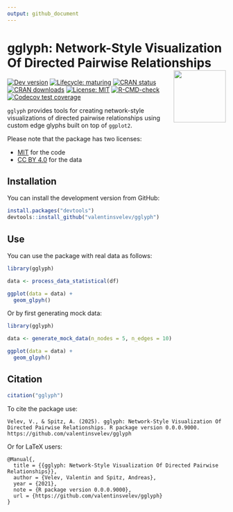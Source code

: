 ```yaml
---
output: github_document
---
```


# gglyph: Network-Style Visualization Of Directed Pairwise Relationships <img src="man/figures/logo.png" align="right" height="120"/>

<!-- badges: start -->
[![Dev version](https://img.shields.io/badge/devel%20version-0.0.0.9000-orange.svg)](https://github.com/valentinsvelev/gglyph)
[![Lifecycle: maturing](https://img.shields.io/badge/lifecycle-maturing-blue.svg)](https://lifecycle.r-lib.org/articles/stages.html)
[![CRAN status](https://www.r-pkg.org/badges/version/gglyph)](https://CRAN.R-project.org/package=gglyph)
[![CRAN downloads](https://cranlogs.r-pkg.org/badges/gglyph)](https://CRAN.R-project.org/package=gglyph)
[![License: MIT](https://img.shields.io/badge/License-MIT-yellow.svg)](https://opensource.org/licenses/MIT)
[![R-CMD-check](https://github.com/valentinsvelev/gglyph/actions/workflows/R-CMD-check.yaml/badge.svg)](https://github.com/valentinsvelev/gglyph/actions/workflows/R-CMD-check.yaml)
[![Codecov test coverage](https://codecov.io/gh/valentinsvelev/gglyph/graph/badge.svg)](https://app.codecov.io/gh/valentinsvelev/gglyph)
<!-- badges: end -->

`gglyph` provides tools for creating network-style visualizations of directed pairwise relationships using custom edge glyphs built on top of `ggplot2`.

Please note that the package has two licenses:

* [MIT](https://opensource.org/license/mit) for the code
* [CC BY 4.0](https://creativecommons.org/licenses/by/4.0/) for the data

## Installation

You can install the development version from GitHub:

```r
install.packages("devtools")
devtools::install_github("valentinsvelev/gglyph")
```

## Use

You can use the package with real data as follows:

```r
library(gglyph)

data <- process_data_statistical(df)

ggplot(data = data) +
  geom_glpyh()
```

Or by first generating mock data:

```r
library(gglyph)

data <- generate_mock_data(n_nodes = 5, n_edges = 10)

ggplot(data = data) +
  geom_glpyh()
```

## Citation

```r
citation("gglyph")
```

To cite the package use:

```
Velev, V., & Spitz, A. (2025). gglyph: Network-Style Visualization Of Directed Pairwise Relationships. R package version 0.0.0.9000. https://github.com/valentinsvelev/gglyph
```

Or for LaTeX users:

```
@Manual{,
  title = {{gglyph: Network-Style Visualization Of Directed Pairwise Relationships}},
  author = {Velev, Valentin and Spitz, Andreas},
  year = {2021},
  note = {R package version 0.0.0.9000},
  url = {https://github.com/valentinsvelev/gglyph}
}
```

